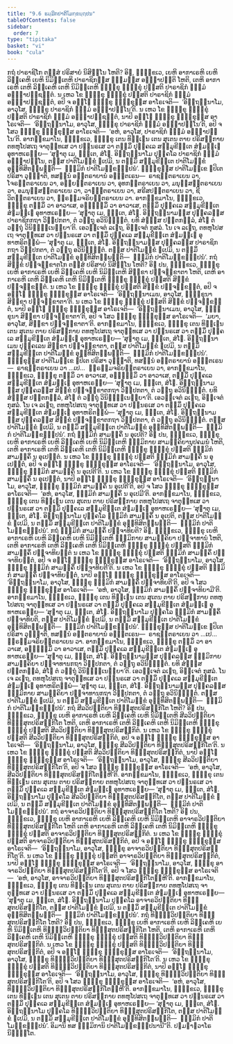 ```yaml
---
title: "9.6 ຘມ຺ມິກປາຕິໂມກ຺ຂຏ຺ຐປນ"
tableOfContents: false
sidebar:
  order: 7
type: "tipitaka"
basket: "vi"
book: "cula"
---
```



<DynamicBreadcrumb />

<Division number="388" book="cula">

<Paragraph number="1894" book="cula">
ກຖໍ ປາຣາຊິໂກ ຕສ຺ສໍ ປຣິສາຍໍ ນິສິນ຺ໂນ ໂຫຕິ? ອິຘ, ຠິກ຺ຂເວ, ເຍຫິ ອາກາເຣຫິ ເຍຫິ ລິງ຺ເຄຫິ ເຍຫິ ນິມິຕ຺ເຕຫິ ປາຣາຊິກສ຺ສ ຘມ຺ມສ຺ສ ອຊ຺ຌາປຕ຺ຕິ ໂຫຕິ, ເຕຫິ ອາກາເຣຫິ ເຕຫິ ລິງ຺ເຄຫິ ເຕຫິ ນິມິຕ຺ເຕຫິ ຠິກ຺ຂຸ ຠິກ຺ຂຸໍ ປສ຺ສຕິ ປາຣາຊິກໍ ຘມ຺ມໍ ອຊ຺ຌາປຊ຺ຊນ຺ຕໍ. ນ ເຫວ ໂຂ ຠິກ຺ຂຸ ຠິກ຺ຂຸໍ ປສ຺ສຕິ ປາຣາຊິກໍ ຘມ຺ມໍ ອຊ຺ຌາປຊ຺ຊນ຺ຕໍ, ອປິ ຈ ອຎ຺ໂຎ ຠິກ຺ຂຸ ຠິກ຺ຂຸສ຺ສ ອາໂຣເຈຕິ—  ‘ອິຕ຺ຖນ຺ນາໂມ, ອາວຸໂສ, ຠິກ຺ຂຸ ປາຣາຊິກໍ ຘມ຺ມໍ ອຊ຺ຌາປນ຺ໂນ’ຕິ. ນ ເຫວ ໂຂ ຠິກ຺ຂຸ ຠິກ຺ຂຸໍ ປສ຺ສຕິ ປາຣາຊິກໍ ຘມ຺ມໍ ອຊ຺ຌາປຊ຺ຊນ຺ຕໍ, ນາປິ ອຎ຺ໂຎ ຠິກ຺ຂຸ ຠິກ຺ຂຸສ຺ສ ອາໂຣເຈຕິ—  ‘ອິຕ຺ຖນ຺ນາໂມ, ອາວຸໂສ, ຠິກ຺ຂຸ ປາຣາຊິກໍ ຘມ຺ມໍ ອຊ຺ຌາປນ຺ໂນ’ຕິ, ອປິ ຈ ໂສວ ຠິກ຺ຂຸ ຠິກ຺ຂຸສ຺ສ ອາໂຣເຈຕິ—  ‘ອຫໍ, ອາວຸໂສ, ປາຣາຊິກໍ ຘມ຺ມໍ ອຊ຺ຌາປນ຺ໂນ’ຕິ. ອາກງ຺ຂມາໂນ, ຠິກ຺ຂເວ, ຠິກ຺ຂຸ ເຕນ ທິຏ຺ເຐນ ເຕນ ສຸເຕນ ຕາຍ ປຣິສງ຺ກາຍ ຕທຫຸໂປສເຖ ຈາຕຸທ຺ທເສ ວາ ປນ຺ນຣເສ ວາ ຕສ຺ມິໍ ປຸຄ຺ຄເລ ສມ຺ມຸຂີຠູເຕ ສໍຆມຊ຺ເຌ ອຸທາຫເຣຍ຺ຍ—
</Paragraph>

<Paragraph number="1895" book="cula">
‘ສຸຓາຕຸ ເມ, ຠນ຺ເຕ, ສໍໂຆ. ອິຕ຺ຖນ຺ນາໂມ ປຸຄ຺ຄໂລ ປາຣາຊິກໍ ຘມ຺ມໍ ອຊ຺ຌາປນ຺ໂນ, ຕສ຺ສ ປາຕິໂມກ຺ຂໍ ຐເປມິ, ນ ຕສ຺ມິໍ ສມ຺ມຸຂີຠູເຕ ປາຕິໂມກ຺ຂໍ ອຸທ຺ທິສິຕພ຺ພນ຺ຕິ—  ຘມ຺ມິກໍ ປາຕິໂມກ຺ຂຏ຺ຐປນໍ’.
</Paragraph>

</Division>
<Division number="389" book="cula">

<Paragraph number="1896" book="cula">
ຠິກ຺ຂຸສ຺ສ ປາຕິໂມກ຺ເຂ ຐປິເຕ ປຣິສາ ວຸຏ຺ຐາຕິ, ທສນ຺ນໍ ອນ຺ຕຣາຍານໍ ອຎ຺ຎຕເຣນ—  ຣາຊນ຺ຕຣາເຍນ ວາ, ໂຈຣນ຺ຕຣາເຍນ ວາ, ອຄ຺ຍນ຺ຕຣາເຍນ ວາ, ອຸທກນ຺ຕຣາເຍນ ວາ, ມນຸສ຺ສນ຺ຕຣາເຍນ ວາ, ອມນຸສ຺ສນ຺ຕຣາເຍນ ວາ, ວາຬນ຺ຕຣາເຍນ ວາ, ສຣີສປນ຺ຕຣາເຍນ ວາ, ຊີວິຕນ຺ຕຣາເຍນ ວາ, ພ຺ຣຫ຺ມຈຣິຍນ຺ຕຣາເຍນ ວາ. ອາກງ຺ຂມາໂນ, ຠິກ຺ຂເວ, ຠິກ຺ຂຸ ຕສ຺ມິໍ ວາ ອາວາເສ, ອຎ຺ຎສ຺ມິໍ ວາ ອາວາເສ, ຕສ຺ມິໍ ປຸຄ຺ຄເລ ສມ຺ມຸຂີຠູເຕ ສໍຆມຊ຺ເຌ ອຸທາຫເຣຍ຺ຍ—
</Paragraph>

<Paragraph number="1897" book="cula">
‘ສຸຓາຕຸ ເມ, ຠນ຺ເຕ, ສໍໂຆ. ອິຕ຺ຖນ຺ນາມສ຺ສ ປຸຄ຺ຄລສ຺ສ ປາຣາຊິກກຖາ ວິປ຺ປກຕາ, ຕໍ ວຕ຺ຖຸ ອວິນິຈ຺ຉິຕໍ. ຍທິ ສໍຆສ຺ສ ປຕ຺ຕກລ຺ລໍ, ສໍໂຆ ຕໍ ວຕ຺ຖຸໍ ວິນິຈ຺ຉິເນຍ຺ຍາ’ຕິ.
</Paragraph>

<Paragraph number="1898" book="cula">
ເອວຎ຺ເຈຕໍ ລເຠຖ, ອິຈ຺ເຈຕໍ ກຸສລໍ. ໂນ ເຈ ລເຠຖ, ຕທຫຸໂປສເຖ ຈາຕຸທ຺ທເສ ວາ ປນ຺ນຣເສ ວາ ຕສ຺ມິໍ ປຸຄ຺ຄເລ ສມ຺ມຸຂີຠູເຕ ສໍຆມຊ຺ເຌ ອຸທາຫຣິຕພ຺ພໍ—
</Paragraph>

<Paragraph number="1899" book="cula">
‘ສຸຓາຕຸ ເມ, ຠນ຺ເຕ, ສໍໂຆ. ອິຕ຺ຖນ຺ນາມສ຺ສ ປຸຄ຺ຄລສ຺ສ ປາຣາຊິກກຖາ ວິປ຺ປກຕາ, ຕໍ ວຕ຺ຖຸ ອວິນິຈ຺ຉິຕໍ. ຕສ຺ສ ປາຕິໂມກ຺ຂໍ ຐເປມິ, ນ ຕສ຺ມິໍ ສມ຺ມຸຂີຠູເຕ ປາຕິໂມກ຺ຂໍ ອຸທ຺ທິສິຕພ຺ພນ຺ຕິ—  ຘມ຺ມິກໍ ປາຕິໂມກ຺ຂຏ຺ຐປນໍ’.
</Paragraph>

</Division>
<Division number="390" book="cula">

<Paragraph number="1900" book="cula">
ກຖໍ ສິກ຺ຂໍ ປຈ຺ຈກ຺ຂາຕໂກ ຕສ຺ສໍ ປຣິສາຍໍ ນິສິນ຺ໂນ ໂຫຕິ? ອິຘ ປນ, ຠິກ຺ຂເວ, ຠິກ຺ຂຸ ເຍຫິ ອາກາເຣຫິ ເຍຫິ ລິງ຺ເຄຫິ ເຍຫິ ນິມິຕ຺ເຕຫິ ສິກ຺ຂາ ປຈ຺ຈກ຺ຂາຕາ ໂຫຕິ, ເຕຫິ ອາກາເຣຫິ ເຕຫິ ລິງ຺ເຄຫິ ເຕຫິ ນິມິຕ຺ເຕຫິ ຠິກ຺ຂຸ ຠິກ຺ຂຸໍ ປສ຺ສຕິ ສິກ຺ຂໍ ປຈ຺ຈກ຺ຂນ຺ຕໍ. ນ ເຫວ ໂຂ ຠິກ຺ຂຸ ຠິກ຺ຂຸໍ ປສ຺ສຕິ ສິກ຺ຂໍ ປຈ຺ຈກ຺ຂນ຺ຕໍ, ອປິ ຈ ອຎ຺ໂຎ ຠິກ຺ຂຸ ຠິກ຺ຂຸສ຺ສ ອາໂຣເຈຕິ—  ‘ອິຕ຺ຖນ຺ນາເມນ, ອາວຸໂສ, ຠິກ຺ຂຸນາ ສິກ຺ຂາ ປຈ຺ຈກ຺ຂາຕາ’ຕິ. ນ ເຫວ ໂຂ ຠິກ຺ຂຸ ຠິກ຺ຂຸໍ ປສ຺ສຕິ ສິກ຺ຂໍ ປຈ຺ຈກ຺ຂນ຺ຕໍ, ນາປິ ອຎ຺ໂຎ ຠິກ຺ຂຸ ຠິກ຺ຂຸສ຺ສ ອາໂຣເຈຕິ—  ‘ອິຕ຺ຖນ຺ນາເມນ, ອາວຸໂສ, ຠິກ຺ຂຸນາ ສິກ຺ຂາ ປຈ຺ຈກ຺ຂາຕາ’ຕິ, ອປິ ຈ ໂສວ ຠິກ຺ຂຸ ຠິກ຺ຂຸສ຺ສ ອາໂຣເຈຕິ—  ‘ມຍາ, ອາວຸໂສ, ສິກ຺ຂາ ປຈ຺ຈກ຺ຂາຕາ’ຕິ. ອາກງ຺ຂມາໂນ, ຠິກ຺ຂເວ, ຠິກ຺ຂຸ ເຕນ ທິຏ຺ເຐນ ເຕນ ສຸເຕນ ຕາຍ ປຣິສງ຺ກາຍ ຕທຫຸໂປສເຖ ຈາຕຸທ຺ທເສ ວາ ປນ຺ນຣເສ ວາ ຕສ຺ມິໍ ປຸຄ຺ຄເລ ສມ຺ມຸຂີຠູເຕ ສໍຆມຊ຺ເຌ ອຸທາຫເຣຍ຺ຍ—
</Paragraph>

<Paragraph number="1901" book="cula">
‘ສຸຓາຕຸ ເມ, ຠນ຺ເຕ, ສໍໂຆ. ອິຕ຺ຖນ຺ນາເມນ ປຸຄ຺ຄເລນ ສິກ຺ຂາ ປຈ຺ຈກ຺ຂາຕາ, ຕສ຺ສ ປາຕິໂມກ຺ຂໍ ຐເປມິ, ນ ຕສ຺ມິໍ ສມ຺ມຸຂີຠູເຕ ປາຕິໂມກ຺ຂໍ ອຸທ຺ທິສິຕພ຺ພນ຺ຕິ—  ຘມ຺ມິກໍ ປາຕິໂມກ຺ຂຏ຺ຐປນໍ’.
</Paragraph>

</Division>
<Division number="391" book="cula">

<Paragraph number="1902" book="cula">
ຠິກ຺ຂຸສ຺ສ ປາຕິໂມກ຺ເຂ ຐປິເຕ ປຣິສາ ວຸຏ຺ຐາຕິ, ທສນ຺ນໍ ອນ຺ຕຣາຍານໍ ອຎ຺ຎຕເຣນ—  ຣາຊນ຺ຕຣາເຍນ ວາ …ເປ…  ພ຺ຣຫ຺ມຈຣິຍນ຺ຕຣາເຍນ ວາ, ອາກງ຺ຂມາໂນ, ຠິກ຺ຂເວ, ຠິກ຺ຂຸ ຕສ຺ມິໍ ວາ ອາວາເສ, ອຎ຺ຎສ຺ມິໍ ວາ ອາວາເສ, ຕສ຺ມິໍ ປຸຄ຺ຄເລ ສມ຺ມຸຂີຠູເຕ ສໍຆມຊ຺ເຌ ອຸທາຫເຣຍ຺ຍ—
</Paragraph>

<Paragraph number="1903" book="cula">
‘ສຸຓາຕຸ ເມ, ຠນ຺ເຕ, ສໍໂຆ. ອິຕ຺ຖນ຺ນາມສ຺ສ ປຸຄ຺ຄລສ຺ສ ສິກ຺ຂໍ ປຈ຺ຈກ຺ຂາຕກຖາ ວິປ຺ປກຕາ, ຕໍ ວຕ຺ຖຸ ອວິນິຈ຺ຉິຕໍ. ຍທິ ສໍຆສ຺ສ ປຕ຺ຕກລ຺ລໍ, ສໍໂຆ ຕໍ ວຕ຺ຖຸໍ ວິນິຈ຺ຉິເນຍ຺ຍາ’ຕິ.
</Paragraph>

<Paragraph number="1904" book="cula">
ເອວຎ຺ເຈຕໍ ລເຠຖ, ອິຈ຺ເຈຕໍ ກຸສລໍ. ໂນ ເຈ ລເຠຖ, ຕທຫຸໂປສເຖ ຈາຕຸທ຺ທເສ ວາ ປນ຺ນຣເສ ວາ ຕສ຺ມິໍ ປຸຄ຺ຄເລ ສມ຺ມຸຂີຠູເຕ ສໍຆມຊ຺ເຌ ອຸທາຫຣິຕພ຺ພໍ—
</Paragraph>

<Paragraph number="1905" book="cula">
‘ສຸຓາຕຸ ເມ, ຠນ຺ເຕ, ສໍໂຆ. ອິຕ຺ຖນ຺ນາມສ຺ສ ປຸຄ຺ຄລສ຺ສ ສິກ຺ຂໍ ປຈ຺ຈກ຺ຂາຕກຖາ ວິປ຺ປກຕາ, ຕໍ ວຕ຺ຖຸ ອວິນິຈ຺ຉິຕໍ. ຕສ຺ສ ປາຕິໂມກ຺ຂໍ ຐເປມິ, ນ ຕສ຺ມິໍ ສມ຺ມຸຂີຠູເຕ ປາຕິໂມກ຺ຂໍ ອຸທ຺ທິສິຕພ຺ພນ຺ຕິ—  ຘມ຺ມິກໍ ປາຕິໂມກ຺ຂຏ຺ຐປນໍ’.
</Paragraph>

</Division>
<Division number="392" book="cula">

<Paragraph number="1906" book="cula">
ກຖໍ ຘມ຺ມິກໍ ສາມຄ຺ຄິໍ ນ ອຸເປຕິ? ອິຘ ປນ, ຠິກ຺ຂເວ, ຠິກ຺ຂຸ ເຍຫິ ອາກາເຣຫິ ເຍຫິ ລິງ຺ເຄຫິ ເຍຫິ ນິມິຕ຺ເຕຫິ ຘມ຺ມິກາຍ ສາມຄ຺ຄິຍານຸປຄມນໍ ໂຫຕິ, ເຕຫິ ອາກາເຣຫິ ເຕຫິ ລິງ຺ເຄຫິ ເຕຫິ ນິມິຕ຺ເຕຫິ ຠິກ຺ຂຸ ຠິກ຺ຂຸໍ ປສ຺ສຕິ ຘມ຺ມິກໍ ສາມຄ຺ຄິໍ ນ ອຸເປນ຺ຕໍ. ນ ເຫວ ໂຂ ຠິກ຺ຂຸ ຠິກ຺ຂຸໍ ປສ຺ສຕິ ຘມ຺ມິກໍ ສາມຄ຺ຄິໍ ນ ອຸເປນ຺ຕໍ, ອປິ ຈ ອຎ຺ໂຎ ຠິກ຺ຂຸ ຠິກ຺ຂຸສ຺ສ ອາໂຣເຈຕິ—  ‘ອິຕ຺ຖນ຺ນາໂມ, ອາວຸໂສ, ຠິກ຺ຂຸ ຘມ຺ມິກໍ ສາມຄ຺ຄິໍ ນ ອຸເປຕີ’ຕິ. ນ ເຫວ ໂຂ ຠິກ຺ຂຸ ຠິກ຺ຂຸໍ ປສ຺ສຕິ ຘມ຺ມິກໍ ສາມຄ຺ຄິໍ ນ ອຸເປນ຺ຕໍ, ນາປິ ອຎ຺ໂຎ ຠິກ຺ຂຸ ຠິກ຺ຂຸສ຺ສ ອາໂຣເຈຕິ—  ‘ອິຕ຺ຖນ຺ນາໂມ, ອາວຸໂສ, ຠິກ຺ຂຸ ຘມ຺ມິກໍ ສາມຄ຺ຄິໍ ນ ອຸເປຕີ’ຕິ, ອປິ ຈ ໂສວ ຠິກ຺ຂຸ ຠິກ຺ຂຸສ຺ສ ອາໂຣເຈຕິ—  ‘ອຫໍ, ອາວຸໂສ, ຘມ຺ມິກໍ ສາມຄ຺ຄິໍ ນ ອຸເປມີ’ຕິ. ອາກງ຺ຂມາໂນ, ຠິກ຺ຂເວ, ຠິກ຺ຂຸ ເຕນ ທິຏ຺ເຐນ ເຕນ ສຸເຕນ ຕາຍ ປຣິສງ຺ກາຍ ຕທຫຸໂປສເຖ ຈາຕຸທ຺ທເສ ວາ ປນ຺ນຣເສ ວາ ຕສ຺ມິໍ ປຸຄ຺ຄເລ ສມ຺ມຸຂີຠູເຕ ສໍຆມຊ຺ເຌ ອຸທາຫເຣຍ຺ຍ—
</Paragraph>

<Paragraph number="1907" book="cula">
‘ສຸຓາຕຸ ເມ, ຠນ຺ເຕ, ສໍໂຆ. ອິຕ຺ຖນ຺ນາໂມ ປຸຄ຺ຄໂລ ຘມ຺ມິກໍ ສາມຄ຺ຄິໍ ນ ອຸເປຕິ, ຕສ຺ສ ປາຕິໂມກ຺ຂໍ ຐເປມິ, ນ ຕສ຺ມິໍ ສມ຺ມຸຂີຠູເຕ ປາຕິໂມກ຺ຂໍ ອຸທ຺ທິສິຕພ຺ພນ຺ຕິ—  ຘມ຺ມິກໍ ປາຕິໂມກ຺ຂຏ຺ຐປນໍ’.
</Paragraph>

</Division>
<Division number="393" book="cula">

<Paragraph number="1908" book="cula">
ກຖໍ ຘມ຺ມິກໍ ສາມຄ຺ຄິໍ ປຈ຺ຈາທິຍຕິ? ອິຘ, ຠິກ຺ຂເວ, ຠິກ຺ຂຸ ເຍຫິ ອາກາເຣຫິ ເຍຫິ ລິງ຺ເຄຫິ ເຍຫິ ນິມິຕ຺ເຕຫິ ຘມ຺ມິກາຍ ສາມຄ຺ຄິຍາ ປຈ຺ຈາທານໍ ໂຫຕິ, ເຕຫິ ອາກາເຣຫິ ເຕຫິ ລິງ຺ເຄຫິ ເຕຫິ ນິມິຕ຺ເຕຫິ ຠິກ຺ຂຸ ຠິກ຺ຂຸໍ ປສ຺ສຕິ ຘມ຺ມິກໍ ສາມຄ຺ຄິໍ ປຈ຺ຈາທິຍນ຺ຕໍ ນ ເຫວ ໂຂ ຠິກ຺ຂຸ ຠິກ຺ຂຸໍ ປສ຺ສຕິ ຘມ຺ມິກໍ ສາມຄ຺ຄິໍ ປຈ຺ຈາທິຍນ຺ຕໍ, ອປິ ຈ ອຎ຺ໂຎ ຠິກ຺ຂຸ ຠິກ຺ຂຸສ຺ສ ອາໂຣເຈຕິ—  ‘ອິຕ຺ຖນ຺ນາໂມ, ອາວຸໂສ, ຠິກ຺ຂຸ ຘມ຺ມິກໍ ສາມຄ຺ຄິໍ ປຈ຺ຈາທິຍຕີ’ຕິ. ນ ເຫວ ໂຂ ຠິກ຺ຂຸ ຠິກ຺ຂຸໍ ປສ຺ສຕິ ຘມ຺ມິກໍ ສາມຄ຺ຄິໍ ປຈ຺ຈາທິຍນ຺ຕໍ, ນາປິ ອຎ຺ໂຎ ຠິກ຺ຂຸ ຠິກ຺ຂຸສ຺ສ ອາໂຣເຈຕິ—  ‘ອິຕ຺ຖນ຺ນາໂມ, ອາວຸໂສ, ຠິກ຺ຂຸ ຘມ຺ມິກໍ ສາມຄ຺ຄິໍ ປຈ຺ຈາທິຍຕີ’ຕິ, ອປິ ຈ ໂສວ ຠິກ຺ຂຸ ຠິກ຺ຂຸສ຺ສ ອາໂຣເຈຕິ—  ‘ອຫໍ, ອາວຸໂສ, ຘມ຺ມິກໍ ສາມຄ຺ຄິໍ ປຈ຺ຈາທິຍາມີ’ຕິ. ອາກງ຺ຂມາໂນ, ຠິກ຺ຂເວ, ຠິກ຺ຂຸ ເຕນ ທິຏ຺ເຐນ ເຕນ ສຸເຕນ ຕາຍ ປຣິສງ຺ກາຍ ຕທຫຸໂປສເຖ ຈາຕຸທ຺ທເສ ວາ ປນ຺ນຣເສ ວາ ຕສ຺ມິໍ ປຸຄ຺ຄເລ ສມ຺ມຸຂີຠູເຕ ສໍຆມຊ຺ເຌ ອຸທາຫເຣຍ຺ຍ—
</Paragraph>

<Paragraph number="1909" book="cula">
‘ສຸຓາຕຸ ເມ, ຠນ຺ເຕ, ສໍໂຆ. ອິຕ຺ຖນ຺ນາໂມ ປຸຄ຺ຄໂລ ຘມ຺ມິກໍ ສາມຄ຺ຄິໍ ປຈ຺ຈາທິຍຕິ, ຕສ຺ສ ປາຕິໂມກ຺ຂໍ ຐເປມິ, ນ ຕສ຺ມິໍ ສມ຺ມຸຂີຠູເຕ ປາຕິໂມກ຺ຂໍ ອຸທ຺ທິສິຕພ຺ພນ຺ຕິ—  ຘມ຺ມິກໍ ປາຕິໂມກ຺ຂຏ຺ຐປນໍ’.
</Paragraph>

</Division>
<Division number="394" book="cula">

<Paragraph number="1910" book="cula">
ຠິກ຺ຂຸສ຺ສ ປາຕິໂມກ຺ເຂ ຐປິເຕ ປຣິສາ ວຸຏ຺ຐາຕິ, ທສນ຺ນໍ ອນ຺ຕຣາຍານໍ ອຎ຺ຎຕເຣນ—  ຣາຊນ຺ຕຣາເຍນ ວາ …ເປ…  ພ຺ຣຫ຺ມຈຣິຍນ຺ຕຣາເຍນ ວາ. ອາກງ຺ຂມາໂນ, ຠິກ຺ຂເວ, ຠິກ຺ຂຸ ຕສ຺ມິໍ ວາ ອາວາເສ, ອຎ຺ຎສ຺ມິໍ ວາ ອາວາເສ, ຕສ຺ມິໍ ປຸຄ຺ຄເລ ສມ຺ມຸຂີຠູເຕ ສໍຆມຊ຺ເຌ ອຸທາຫເຣຍ຺ຍ—
</Paragraph>

<Paragraph number="1911" book="cula">
‘ສຸຓາຕຸ ເມ, ຠນ຺ເຕ, ສໍໂຆ. ອິຕ຺ຖນ຺ນາມສ຺ສ ປຸຄ຺ຄລສ຺ສ ຘມ຺ມິກາຍ ສາມຄ຺ຄິຍາ ປຈ຺ຈາທານກຖາ ວິປ຺ປກຕາ, ຕໍ ວຕ຺ຖຸ ອວິນິຈ຺ຉິຕໍ. ຍທິ ສໍຆສ຺ສ ປຕ຺ຕກລ຺ລໍ, ສໍໂຆ ຕໍ ວຕ຺ຖຸໍ ວິນິຈ຺ຉິເນຍ຺ຍາ’ຕິ.
</Paragraph>

<Paragraph number="1912" book="cula">
ເອວຎ຺ເຈຕໍ ລເຠຖ, ອິຈ຺ເຈຕໍ ກຸສລໍ. ໂນ ເຈ ລເຠຖ, ຕທຫຸໂປສເຖ ຈາຕຸທ຺ທເສ ວາ ປນ຺ນຣເສ ວາ ຕສ຺ມິໍ ປຸຄ຺ຄເລ ສມ຺ມຸຂີຠູເຕ ສໍຆມຊ຺ເຌ ອຸທາຫຣິຕພ຺ພໍ—
</Paragraph>

<Paragraph number="1913" book="cula">
‘ສຸຓາຕຸ ເມ, ຠນ຺ເຕ, ສໍໂຆ. ອິຕ຺ຖນ຺ນາມສ຺ສ ປຸຄ຺ຄລສ຺ສ ຘມ຺ມິກາຍ ສາມຄ຺ຄິຍາ ປຈ຺ຈາທານກຖາ ວິປ຺ປກຕາ, ຕໍ ວຕ຺ຖຸ ອວິນິຈ຺ຉິຕໍ. ຕສ຺ສ ປາຕິໂມກ຺ຂໍ ຐເປມິ, ນ ຕສ຺ມິໍ ສມ຺ມຸຂີຠູເຕ ປາຕິໂມກ຺ຂໍ ອຸທ຺ທິສິຕພ຺ພນ຺ຕິ—  ຘມ຺ມິກໍ ປາຕິໂມກ຺ຂຏ຺ຐປນໍ’.
</Paragraph>

</Division>
<Division number="395" book="cula">

<Paragraph number="1914" book="cula">
ກຖໍ ສີລວິປຕ຺ຕິຍາ ທິຏ຺ຐສຸຕປຣິສງ຺ກິໂຕ ໂຫຕິ? ອິຘ ປນ, ຠິກ຺ຂເວ, ຠິກ຺ຂຸ ເຍຫິ ອາກາເຣຫິ ເຍຫິ ລິງ຺ເຄຫິ ເຍຫິ ນິມິຕ຺ເຕຫິ ສີລວິປຕ຺ຕິຍາ ທິຏ຺ຐສຸຕປຣິສງ຺ກິໂຕ ໂຫຕິ, ເຕຫິ ອາກາເຣຫິ ເຕຫິ ລິງ຺ເຄຫິ ເຕຫິ ນິມິຕ຺ເຕຫິ ຠິກ຺ຂຸ ຠິກ຺ຂຸໍ ປສ຺ສຕິ ສີລວິປຕ຺ຕິຍາ ທິຏ຺ຐສຸຕປຣິສງ຺ກິຕໍ. ນ ເຫວ ໂຂ ຠິກ຺ຂຸ ຠິກ຺ຂຸໍ ປສ຺ສຕິ ສີລວິປຕ຺ຕິຍາ ທິຏ຺ຐສຸຕປຣິສງ຺ກິຕໍ, ອປິ ຈ ອຎ຺ໂຎ ຠິກ຺ຂຸ ຠິກ຺ຂຸສ຺ສ ອາໂຣເຈຕິ—  ‘ອິຕ຺ຖນ຺ນາໂມ, ອາວຸໂສ, ຠິກ຺ຂຸ ສີລວິປຕ຺ຕິຍາ ທິຏ຺ຐສຸຕປຣິສງ຺ກິໂຕ’ຕິ. ນ ເຫວ ໂຂ ຠິກ຺ຂຸ ຠິກ຺ຂຸໍ ປສ຺ສຕິ ສີລວິປຕ຺ຕິຍາ ທິຏ຺ຐສຸຕປຣິສງ຺ກິຕໍ, ນາປິ ອຎ຺ໂຎ ຠິກ຺ຂຸ ຠິກ຺ຂຸສ຺ສ ອາໂຣເຈຕິ—  ‘ອິຕ຺ຖນ຺ນາໂມ, ອາວຸໂສ, ຠິກ຺ຂຸ ສີລວິປຕ຺ຕິຍາ ທິຏ຺ຐສຸຕປຣິສງ຺ກິໂຕ’ຕິ, ອປິ ຈ ໂສວ ຠິກ຺ຂຸ ຠິກ຺ຂຸສ຺ສ ອາໂຣເຈຕິ—  ‘ອຫໍ, ອາວຸໂສ, ສີລວິປຕ຺ຕິຍາ ທິຏ຺ຐສຸຕປຣິສງ຺ກິໂຕມ຺ຫີ’ຕິ. ອາກງ຺ຂມາໂນ, ຠິກ຺ຂເວ, ຠິກ຺ຂຸ ເຕນ ທິຏ຺ເຐນ ເຕນ ສຸເຕນ ຕາຍ ປຣິສງ຺ກາຍ ຕທຫຸໂປສເຖ ຈາຕຸທ຺ທເສ ວາ ປນ຺ນຣເສ ວາ ຕສ຺ມິໍ ປຸຄ຺ຄເລ ສມ຺ມຸຂີຠູເຕ ສໍຆມຊ຺ເຌ ອຸທາຫເຣຍ຺ຍ—
</Paragraph>

<Paragraph number="1915" book="cula">
‘ສຸຓາຕຸ ເມ, ຠນ຺ເຕ, ສໍໂຆ. ອິຕ຺ຖນ຺ນາໂມ ປຸຄ຺ຄໂລ ສີລວິປຕ຺ຕິຍາ ທິຏ຺ຐສຸຕປຣິສງ຺ກິໂຕ, ຕສ຺ສ ປາຕິໂມກ຺ຂໍ ຐເປມິ, ນ ຕສ຺ມິໍ ສມ຺ມຸຂີຠູເຕ ປາຕິໂມກ຺ຂໍ ອຸທ຺ທິສິຕພ຺ພນ຺ຕິ—  ຘມ຺ມິກໍ ປາຕິໂມກ຺ຂຏ຺ຐປນໍ’.
</Paragraph>

</Division>
<Division number="396" book="cula">

<Paragraph number="1916" book="cula">
ກຖໍ ອາຈາຣວິປຕ຺ຕິຍາ ທິຏ຺ຐສຸຕປຣິສງ຺ກິໂຕ ໂຫຕິ? ອິຘ ປນ, ຠິກ຺ຂເວ, ຠິກ຺ຂຸ ເຍຫິ ອາກາເຣຫິ ເຍຫິ ລິງ຺ເຄຫິ ເຍຫິ ນິມິຕ຺ເຕຫິ ອາຈາຣວິປຕ຺ຕິຍາ ທິຏ຺ຐສຸຕປຣິສງ຺ກິໂຕ ໂຫຕິ ເຕຫິ ອາກາເຣຫິ ເຕຫິ ລິງ຺ເຄຫິ ເຕຫິ ນິມິຕ຺ເຕຫິ ຠິກ຺ຂຸ ຠິກ຺ຂຸໍ ປສ຺ສຕິ ອາຈາຣວິປຕ຺ຕິຍາ ທິຏ຺ຐສຸຕປຣິສງ຺ກິຕໍ. ນ ເຫວ ໂຂ ຠິກ຺ຂຸ ຠິກ຺ຂຸໍ ປສ຺ສຕິ ອາຈາຣວິປຕ຺ຕິຍາ ທິຏ຺ຐສຸຕປຣິສງ຺ກິຕໍ, ອປິ ຈ ອຎ຺ໂຎ ຠິກ຺ຂຸ ຠິກ຺ຂຸສ຺ສ ອາໂຣເຈຕິ—  ‘ອິຕ຺ຖນ຺ນາໂມ, ອາວຸໂສ, ຠິກ຺ຂຸ ອາຈາຣວິປຕ຺ຕິຍາ ທິຏ຺ຐສຸຕປຣິສງ຺ກິໂຕ’ຕິ. ນ ເຫວ ໂຂ ຠິກ຺ຂຸ ຠິກ຺ຂຸໍ ປສ຺ສຕິ ອາຈາຣວິປຕ຺ຕິຍາ ທິຏ຺ຐສຸຕປຣິສງ຺ກິຕໍ, ນາປິ ອຎ຺ໂຎ ຠິກ຺ຂຸ ຠິກ຺ຂຸສ຺ສ ອາໂຣເຈຕິ—  ‘ອິຕ຺ຖນ຺ນາໂມ, ອາວຸໂສ, ຠິກ຺ຂຸ ອາຈາຣວິປຕ຺ຕິຍາ ທິຏ຺ຐສຸຕປຣິສງ຺ກິໂຕ’ຕິ, ອປິ ຈ ໂສວ ຠິກ຺ຂຸ ຠິກ຺ຂຸສ຺ສ ອາໂຣເຈຕິ—  ‘ອຫໍ, ອາວຸໂສ, ອາຈາຣວິປຕ຺ຕິຍາ ທິຏ຺ຐສຸຕປຣິສງ຺ກິໂຕມ຺ຫີ’ຕິ. ອາກງ຺ຂມາໂນ, ຠິກ຺ຂເວ, ຠິກ຺ຂຸ ເຕນ ທິຏ຺ເຐນ ເຕນ ສຸເຕນ ຕາຍ ປຣິສງ຺ກາຍ ຕທຫຸໂປສເຖ ຈາຕຸທ຺ທເສ ວາ ປນ຺ນຣເສ ວາ ຕສ຺ມິໍ ປຸຄ຺ຄເລ ສມ຺ມຸຂີຠູເຕ ສໍຆມຊ຺ເຌ ອຸທາຫເຣຍ຺ຍ—
</Paragraph>

<Paragraph number="1917" book="cula">
‘ສຸຓາຕຸ ເມ, ຠນ຺ເຕ, ສໍໂຆ. ອິຕ຺ຖນ຺ນາໂມ ປຸຄ຺ຄໂລ ອາຈາຣວິປຕ຺ຕິຍາ ທິຏ຺ຐສຸຕປຣິສງ຺ກິໂຕ, ຕສ຺ສ ປາຕິໂມກ຺ຂໍ ຐເປມິ, ນ ຕສ຺ມິໍ ສມ຺ມຸຂີຠູເຕ ປາຕິໂມກ຺ຂໍ ອຸທ຺ທິສິຕພ຺ພນ຺ຕິ—  ຘມ຺ມິກໍ ປາຕິໂມກ຺ຂຏ຺ຐປນໍ’.
</Paragraph>

</Division>
<Division number="397" book="cula">

<Paragraph number="1918" book="cula">
ກຖໍ ທິຏ຺ຐິວິປຕ຺ຕິຍາ ທິຏ຺ຐສຸຕປຣິສງ຺ກິໂຕ ໂຫຕິ? ອິຘ ປນ, ຠິກ຺ຂເວ, ຠິກ຺ຂຸ ເຍຫິ ອາກາເຣຫິ ເຍຫິ ລິງ຺ເຄຫິ ເຍຫິ ນິມິຕ຺ເຕຫິ ທິຏ຺ຐິວິປຕ຺ຕິຍາ ທິຏ຺ຐສຸຕປຣິສງ຺ກິໂຕ ໂຫຕິ, ເຕຫິ ອາກາເຣຫິ ເຕຫິ ລິງ຺ເຄຫິ ເຕຫິ ນິມິຕ຺ເຕຫິ ຠິກ຺ຂຸ ຠິກ຺ຂຸໍ ປສ຺ສຕິ ທິຏ຺ຐິວິປຕ຺ຕິຍາ ທິຏ຺ຐສຸຕປຣິສງ຺ກິຕໍ. ນ ເຫວ ໂຂ ຠິກ຺ຂຸ ຠິກ຺ຂຸໍ ປສ຺ສຕິ ທິຏ຺ຐິວິປຕ຺ຕິຍາ ທິຏ຺ຐສຸຕປຣິສງ຺ກິຕໍ, ອປິ ຈ ອຎ຺ໂຎ ຠິກ຺ຂຸ ຠິກ຺ຂຸສ຺ສ ອາໂຣເຈຕິ—  ‘ອິຕ຺ຖນ຺ນາໂມ, ອາວຸໂສ, ຠິກ຺ຂຸ ທິຏ຺ຐິວິປຕ຺ຕິຍາ ທິຏ຺ຐສຸຕປຣິສງ຺ກິໂຕ’ຕິ. ນ ເຫວ ໂຂ ຠິກ຺ຂຸ ຠິກ຺ຂຸໍ ປສ຺ສຕິ ທິຏ຺ຐິວິປຕ຺ຕິຍາ ທິຏ຺ຐສຸຕປຣິສງ຺ກິຕໍ, ນາປິ ອຎ຺ໂຎ ຠິກ຺ຂຸ ຠິກ຺ຂຸສ຺ສ ອາໂຣເຈຕິ—  ‘ອິຕ຺ຖນ຺ນາໂມ, ອາວຸໂສ, ຠິກ຺ຂຸ ທິຏ຺ຐິວິປຕ຺ຕິຍາ ທິຏ຺ຐສຸຕປຣິສງ຺ກິໂຕ’ຕິ, ອປິ ຈ ໂສວ ຠິກ຺ຂຸ ຠິກ຺ຂຸສ຺ສ ອາໂຣເຈຕິ—  ‘ອຫໍ, ອາວຸໂສ, ທິຏ຺ຐິວິປຕ຺ຕິຍາ ທິຏ຺ຐສຸຕປຣິສງ຺ກິໂຕມ຺ຫີ’ຕິ. ອາກງ຺ຂມາໂນ, ຠິກ຺ຂເວ, ຠິກ຺ຂຸ ເຕນ ທິຏ຺ເຐນ ເຕນ ສຸເຕນ ຕາຍ ປຣິສງ຺ກາຍ ຕທຫຸໂປສເຖ ຈາຕຸທ຺ທເສ ວາ ປນ຺ນຣເສ ວາ ຕສ຺ມິໍ ປຸຄ຺ຄເລ ສມ຺ມຸຂີຠູເຕ ສໍຆມຊ຺ເຌ ອຸທາຫເຣຍ຺ຍ—
</Paragraph>

<Paragraph number="1919" book="cula">
‘ສຸຓາຕຸ ເມ, ຠນ຺ເຕ, ສໍໂຆ. ອິຕ຺ຖນ຺ນາໂມ ປຸຄ຺ຄໂລ ທິຏ຺ຐິວິປຕ຺ຕິຍາ ທິຏ຺ຐສຸຕປຣິສງ຺ກິໂຕ, ຕສ຺ສ ປາຕິໂມກ຺ຂໍ ຐເປມິ, ນ ຕສ຺ມິໍ ສມ຺ມຸຂີຠູເຕ ປາຕິໂມກ຺ຂໍ ອຸທ຺ທິສິຕພ຺ພນ຺ຕິ—  ຘມ຺ມິກໍ ປາຕິໂມກ຺ຂຏ຺ຐປນໍ’.
</Paragraph>

<Paragraph number="1920" book="cula">
ອິມານິ ທສ ຘມ຺ມິການິ ປາຕິໂມກ຺ຂຏ຺ຐປນານີ”ຕິ.

</Paragraph>
</Division>

<Paragraph number="1921" type="center" book="cula">
ປຐມຠາຓວາໂຣ ນິຏ຺ຐິໂຕ.
</Paragraph>